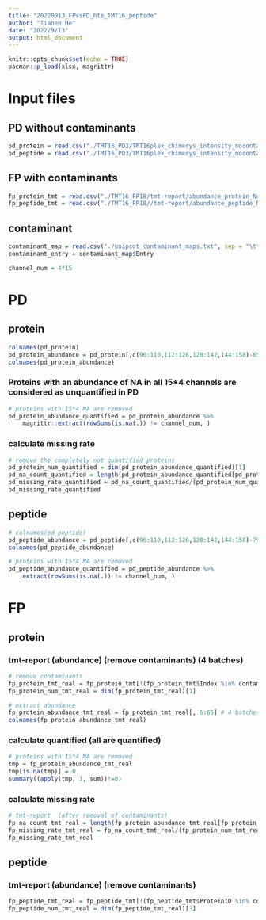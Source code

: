 ---
title: "20220913_FPvsPD_hte_TMT16_peptide"
author: "Tianen He"
date: "2022/9/13"
output: html_document
---

```{r setup, include=FALSE}
knitr::opts_chunk$set(echo = TRUE)
pacman::p_load(xlsx, magrittr)
```

# Input files

## PD without contaminants

```{r}
pd_protein = read.csv("./TMT16_PD3/TMT16plex_chimerys_intensity_nocontam_220914_Proteins.txt", sep = "\t")
pd_peptide = read.csv("./TMT16_PD3/TMT16plex_chimerys_intensity_nocontam_220914_PeptideGroups.txt", sep = "\t")
```

## FP with contaminants

```{r}
fp_protein_tmt = read.csv("./TMT16_FP18/tmt-report/abundance_protein_None.tsv", sep = "\t")
fp_peptide_tmt = read.csv("./TMT16_FP18//tmt-report/abundance_peptide_None.tsv", sep = "\t")
```

## contaminant

```{r}
contaminant_map = read.csv("./uniprot_contaminant_maps.txt", sep = "\t")
contaminant_entry = contaminant_map$Entry

channel_num = 4*15
```

# PD

## protein

```{r}
colnames(pd_protein)
pd_protein_abundance = pd_protein[,c(96:110,112:126,128:142,144:158)-65] # 4*15 samples, without pool
colnames(pd_protein_abundance)
```

### Proteins with an abundance of NA in all 15*4 channels are considered as unquantified in PD

```{r}
# proteins with 15*4 NA are removed
pd_protein_abundance_quantified = pd_protein_abundance %>% 
    magrittr::extract(rowSums(is.na(.)) != channel_num, )
```

### calculate missing rate

```{r}
# remove the completely not quantified proteins
pd_protein_num_quantified = dim(pd_protein_abundance_quantified)[1]
pd_na_count_quantified = length(pd_protein_abundance_quantified[pd_protein_abundance_quantified==0]) # include NAs and zeros
pd_missing_rate_quantified = pd_na_count_quantified/(pd_protein_num_quantified * channel_num)
pd_missing_rate_quantified
```

## peptide

```{r}
# colnames(pd_peptide)
pd_peptide_abundance = pd_peptide[,c(96:110,112:126,128:142,144:158)-79] # 4*15 samples, without pool
colnames(pd_peptide_abundance)

# proteins with 15*4 NA are removed
pd_peptide_abundance_quantified = pd_peptide_abundance %>% 
    extract(rowSums(is.na(.)) != channel_num, )
```

# FP

## protein

### tmt-report (abundance) (remove contaminants) (4 batches)

```{r}
# remove contaminants
fp_protein_tmt_real = fp_protein_tmt[!(fp_protein_tmt$Index %in% contaminant_entry), ]
fp_protein_num_tmt_real = dim(fp_protein_tmt_real)[1]

# extract abundance    
fp_protein_abundance_tmt_real = fp_protein_tmt_real[, 6:65] # 4 batches
colnames(fp_protein_abundance_tmt_real)
```

### calculate quantified (all are quantified)

```{r}
# proteins with 15*4 NA are removed
tmp = fp_protein_abundance_tmt_real
tmp[is.na(tmp)] = 0
summary((apply(tmp, 1, sum))!=0)
```

### calculate missing rate

```{r}
# tmt-report  (after removal of contaminants)
fp_na_count_tmt_real = length(fp_protein_abundance_tmt_real[fp_protein_abundance_tmt_real==0]) # include NAs and zeros
fp_missing_rate_tmt_real = fp_na_count_tmt_real/(fp_protein_num_tmt_real * channel_num)
fp_missing_rate_tmt_real
```

## peptide

### tmt-report (abundance) (remove contaminants)

```{r}
fp_peptide_tmt_real = fp_peptide_tmt[!(fp_peptide_tmt$ProteinID %in% contaminant_entry), ]
fp_peptide_num_tmt_real = dim(fp_peptide_tmt_real)[1]
```
